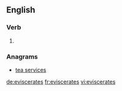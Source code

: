 ==English==

===Verb===
{{head|en|verb form}}

# {{en-third-person singular of|eviscerate}}

===Anagrams===
* [[tea services#English|tea services]]

[[de:eviscerates]]
[[fr:eviscerates]]
[[vi:eviscerates]]